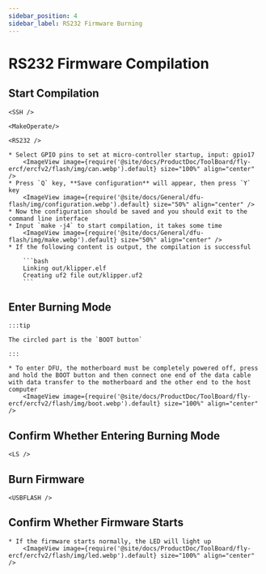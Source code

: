 ```yaml
---
sidebar_position: 4
sidebar_label: RS232 Firmware Burning
---
```




# RS232 Firmware Compilation

## Start Compilation

    <SSH />

    <MakeOperate/>

    <RS232 />

    * Select GPIO pins to set at micro-controller startup, input: gpio17
        <ImageView image={require('@site/docs/ProductDoc/ToolBoard/fly-ercf/ercfv2/flash/img/can.webp').default} size="100%" align="center" />
    * Press `Q` key, **Save configuration** will appear, then press `Y` key
        <ImageView image={require('@site/docs/General/dfu-flash/img/configuration.webp').default} size="50%" align="center" />
    * Now the configuration should be saved and you should exit to the command line interface
    * Input `make -j4` to start compilation, it takes some time
        <ImageView image={require('@site/docs/General/dfu-flash/img/make.webp').default} size="50%" align="center" />
    * If the following content is output, the compilation is successful

        ```bash
        Linking out/klipper.elf
        Creating uf2 file out/klipper.uf2
        ```


## Enter Burning Mode

    :::tip

    The circled part is the `BOOT button`

    :::

    * To enter DFU, the motherboard must be completely powered off, press and hold the BOOT button and then connect one end of the data cable with data transfer to the motherboard and the other end to the host computer
        <ImageView image={require('@site/docs/ProductDoc/ToolBoard/fly-ercf/ercfv2/flash/img/boot.webp').default} size="100%" align="center" />

## Confirm Whether Entering Burning Mode

    <LS />


## Burn Firmware 
    
    <USBFLASH />
    


## Confirm Whether Firmware Starts

    * If the firmware starts normally, the LED will light up
        <ImageView image={require('@site/docs/ProductDoc/ToolBoard/fly-ercf/ercfv2/flash/img/led.webp').default} size="100%" align="center" />